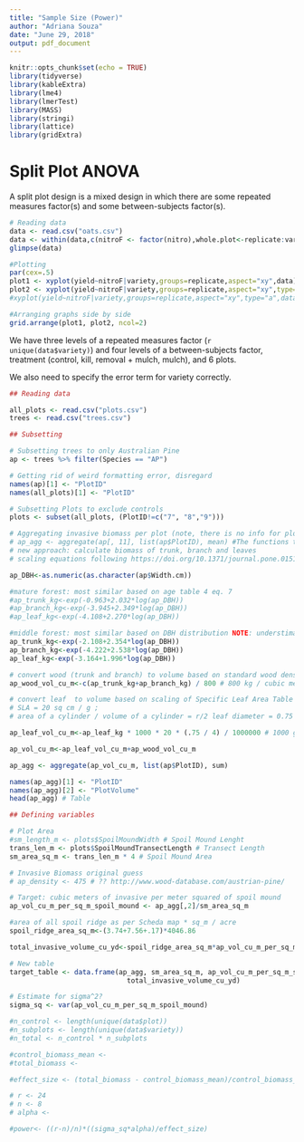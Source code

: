 ```yaml
---
title: "Sample Size (Power)"
author: "Adriana Souza"
date: "June 29, 2018"
output: pdf_document
---
```


```r
knitr::opts_chunk$set(echo = TRUE)
library(tidyverse)
library(kableExtra)
library(lme4)
library(lmerTest)
library(MASS)
library(stringi)
library(lattice)
library(gridExtra)
```

# Split Plot ANOVA

A split plot design is a mixed design in which there are some repeated measures factor(s) and some between-subjects factor(s). 

\vspace{2mm}

```r
# Reading data
data <- read.csv("oats.csv")
data <- within(data,c(nitroF <- factor(nitro),whole.plot<-replicate:variety))
glimpse(data)

#Plotting
par(cex=.5)
plot1 <- xyplot(yield~nitroF|variety,groups=replicate,aspect="xy",data)
plot2 <- xyplot(yield~nitroF|variety,groups=replicate,aspect="xy",type="o",data)
#xyplot(yield~nitroF|variety,groups=replicate,aspect="xy",type="a",data)

#Arranging graphs side by side
grid.arrange(plot1, plot2, ncol=2)
```

\newpage

We have three levels of a repeated measures factor (`r unique(data$variety)`) and four levels of a between-subjects factor, treatment (control, kill, removal + mulch, mulch), and 6 plots.

We also need to specify the error term for variety correctly. 

\vspace{2mm}

```r
## Reading data

all_plots <- read.csv("plots.csv")
trees <- read.csv("trees.csv")

## Subsetting

# Subsetting trees to only Australian Pine
ap <- trees %>% filter(Species == "AP")

# Getting rid of weird formatting error, disregard
names(ap)[1] <- "PlotID" 
names(all_plots)[1] <- "PlotID"

# Subsetting Plots to exclude controls
plots <- subset(all_plots, (PlotID!=c("7", "8","9")))

# Aggregating invasive biomass per plot (note, there is no info for plots 7,8,9)
# ap_agg <- aggregate(ap[, 11], list(ap$PlotID), mean) #The functions that race used were not precise and difficult to connect to volume
# new approach: calculate biomass of trunk, branch and leaves
# scaling equations following https://doi.org/10.1371/journal.pone.0151858

ap_DBH<-as.numeric(as.character(ap$Width.cm))

#mature forest: most similar based on age table 4 eq. 7
#ap_trunk_kg<-exp(-0.963+2.032*log(ap_DBH))
#ap_branch_kg<-exp(-3.945+2.349*log(ap_DBH))
#ap_leaf_kg<-exp(-4.108+2.270*log(ap_DBH))

#middle forest: most similar based on DBH distribution NOTE: understimate because of missing correction factor
ap_trunk_kg<-exp(-2.108+2.354*log(ap_DBH))
ap_branch_kg<-exp(-4.222+2.538*log(ap_DBH))
ap_leaf_kg<-exp(-3.164+1.996*log(ap_DBH))

# convert wood (trunk and branch) to volume based on standard wood density. http://www.wood-database.com/sheoak/
ap_wood_vol_cu_m<-c(ap_trunk_kg+ap_branch_kg) / 800 # 800 kg / cubic meter https://www.researchgate.net/publication/230701880_Effects_of_height_on_physical_properties_of_wood_of_Jhau_Casuarina_equisetifolia

# convert leaf  to volume based on scaling of Specific Leaf Area Table 1 N2 average drought and control https://onlinelibrary.wiley.com/doi/pdf/10.1046/j.1365-3040.1998.00302.x
# SLA = 20 sq cm / g ; 
# area of a cylinder / volume of a cylinder = r/2 leaf diameter = 0.75 

ap_leaf_vol_cu_m<-ap_leaf_kg * 1000 * 20 * (.75 / 4) / 1000000 # 1000 g / kg * 20 sq_cm / g, (0.75 cm / 4 ) cu_cm / sq_cm  / 10^6 cu_cm / cu_m

ap_vol_cu_m<-ap_leaf_vol_cu_m+ap_wood_vol_cu_m

ap_agg <- aggregate(ap_vol_cu_m, list(ap$PlotID), sum) 

names(ap_agg)[1] <- "PlotID"
names(ap_agg)[2] <- "PlotVolume"
head(ap_agg) # Table

## Defining variables 

# Plot Area
#sm_length_m <- plots$SpoilMoundWidth # Spoil Mound Lenght
trans_len_m <- plots$SpoilMoundTransectLength # Transect Length
sm_area_sq_m <- trans_len_m * 4 # Spoil Mound Area

# Invasive Biomass original guess
# ap_density <- 475 # ?? http://www.wood-database.com/austrian-pine/

# Target: cubic meters of invasive per meter squared of spoil mound
ap_vol_cu_m_per_sq_m_spoil_mound <- ap_agg[,2]/sm_area_sq_m

#area of all spoil ridge as per Scheda map * sq_m / acre
spoil_ridge_area_sq_m<-(3.74+7.56+.17)*4046.86

total_invasive_volume_cu_yd<-spoil_ridge_area_sq_m*ap_vol_cu_m_per_sq_m_spoil_mound*1.30795

# New table
target_table <- data.frame(ap_agg, sm_area_sq_m, ap_vol_cu_m_per_sq_m_spoil_mound,
                             total_invasive_volume_cu_yd)

# Estimate for sigma^2?
sigma_sq <- var(ap_vol_cu_m_per_sq_m_spoil_mound)
```


```r
#n_control <- length(unique(data$plot))
#n_subplots <- length(unique(data$variety))
#n_total <- n_control * n_subplots

#control_biomass_mean <- 
#total_biomass <- 

#effect_size <- (total_biomass - control_biomass_mean)/control_biomass_mean

# r <- 24
# n <- 8
# alpha <- 

#power<- ((r-n)/n)*((sigma_sq*alpha)/effect_size)
```